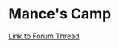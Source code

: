 
# Mance's Camp

<ProjectDetails
  floatRight
  region="Beyond the Wall"
  house="Free Folk"
  type="Miscellaneous"
  status="In Progress"
  warp="/warp mancescamp"
  projectLead="otty"
  dateStarted="July 4, 2019"
  dateCompleted="Invalid Date"
/>

[Link to Forum Thread](https://forum.westeroscraft.com/threads/mances-camp-a-farewell-project-to-ottys-sanity.1530/)
